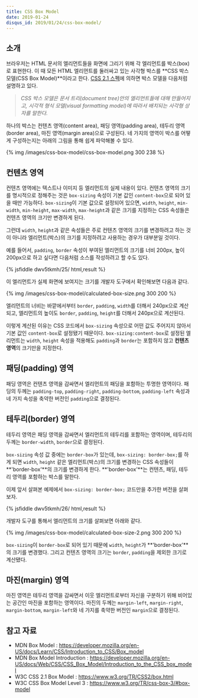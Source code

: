 ```yaml
---
title: CSS Box Model
date: 2019-01-24
disqus_id: 2019/01/24/css-box-model/
---
```


## 소개

브라우저는 HTML 문서의 엘리먼트들을 화면에 그리기 위해 각 엘리먼트를 박스(box)로 표현한다. 이 때 모든 HTML 엘리먼트를 둘러싸고 있는 사각형 박스를 **CSS 박스 모델(CSS Box Model)**이라고 한다. [CSS 2.1 스펙](https://www.w3.org/TR/CSS2/box.html)에 의하면 박스 모델을 다음처럼 설명하고 있다.

> *CSS 박스 모델은 문서 트리(document tree)안의 엘리먼트들에 대해 만들어지고, 시각적 형식 모델(visual formatting model)에 따라서 배치되는 사각형 상자를 말한다.* 

하나의 박스는 컨텐츠 영역(content area), 패딩 영역(padding area), 테두리 영역(border area), 마진 영역(margin area)으로 구성된다. 네 가지의 영역이 박스를 어떻게 구성하는지는 아래의 그림을 통해 쉽게 파악해볼 수 있다.

{% img /images/css-box-model/css-box-model.png 300 238 %}

## 컨텐츠 영역

컨텐츠 영역에는 텍스트나 이미지 등 엘리먼트의 실제 내용이 있다. 컨텐츠 영역의 크기를 명시적으로 정해주는 것은 `box-sizing` 속성이 기본 값인 `content-box`으로 되어 있을 때만 가능하다. `box-sizing`이 기본 값으로 설정되어 있으면, `width`, `height`, `min-width`, `min-height`, `max-width`, `max-height`과 같은 크기를 지정하는 CSS 속성들은 컨텐츠 영역의 크기만 변경하게 된다.

그런데 `width`, `height`과 같은 속성들은 주로 컨텐츠 영역의 크기를 변경하려고 하는 것이 아니라 엘리먼트(박스)의 크기를 지정하려고 사용하는 경우가 대부분일 것이다.

예를 들어서, `padding`, `border` 속성이 부여된 엘리먼트의 크기를 너비 200px, 높이 200px으로 하고 싶다면 다음처럼 소스를 작성하려고 할 수도 있다.

{% jsfiddle dwv5tkmh/25/ html,result %}

이 엘리먼트가 실제 화면에 보여지는 크기를 개발자 도구에서 확인해보면 다음과 같다. 

{% img /images/css-box-model/calculated-box-size.png 300 200 %}

엘리먼트의 너비는 바깥에서부터 `border`, `padding`, `width`를 더해서 240px으로 계산되고, 엘리먼트의 높이도 `border`, `padding`, `height`를 더해서 240px으로 계산된다.

이렇게 계산된 이유는 CSS 코드에서 `box-sizing` 속성으로 어떤 값도 주어지지 않아서 기본 값인 `content-box`로 설정됐기 때문이다. `box-sizing:content-box`로 설정된 엘리먼트는 `width`, `height` 속성을 적용해도 `padding`과 `border`는 포함하지 않고 **컨텐츠 영역**의 크기만을 지정한다.

## 패딩(padding) 영역

패딩 영역은 컨텐츠 영역을 감싸면서 엘리먼트의 패딩을 포함하는 투명한 영역이다. 패딩의 두께는 `padding-top`, `padding-right`, `padding-bottom`, `padding-left` 속성과 네 가지 속성을 축약한 버전인 `padding`으로 결정된다.

## 테두리(border) 영역

테두리 영역은 패딩 영역을 감싸면서 엘리먼트의 테두리를 포함하는 영역이며, 테두리의 두께는 `border-width`, `border`으로 결정된다. 

`box-sizing` 속성 값 중에는 `border-box`가 있는데, `box-sizing: border-box;`를 하게 되면 `width`, `height` 같은 엘리먼트(박스)의 크기를 변경하는 CSS 속성들이 **'border-box'**의 크기를 변경하게 한다. **'border-box'**는 컨텐츠, 패딩, 테두리 영역를 포함하는 박스를 말한다.

이제 앞서 살펴본 예제에서 `box-sizing: border-box;` 코드만을 추가한 버전을 살펴보자.

{% jsfiddle dwv5tkmh/26/ html,result %}

개발자 도구를 통해서 엘리먼트의 크기를 살펴보면 아래와 같다.

{% img /images/css-box-model/calculated-box-size-2.png 300 200 %}

`box-sizing`이 `border-box`로 되어 있기 때문에 `width`, `height`가 **'border-box'**의 크기를 변경했다. 그리고 컨텐츠 영역의 크기는 `border`, `padding`을 제외한 크기로 계산됐다.

## 마진(margin) 영역

마진 영역은 테두리 영역을 감싸면서 이웃 엘리먼트로부터 자신을 구분하기 위해 비어있는 공간인 마진을 포함하는 영역이다. 마진의 두께는 `margin-left`, `margin-right`, `margin-bottom`, `margin-left`와 네 가지를 축약한 버전인 `margin`으로 결정된다.

## 참고 자료

- MDN Box Model : https://developer.mozilla.org/en-US/docs/Learn/CSS/Introduction_to_CSS/Box_model
- MDN Box Model Introduction : https://developer.mozilla.org/en-US/docs/Web/CSS/CSS_Box_Model/Introduction_to_the_CSS_box_model
- W3C CSS 2.1 Box Model : https://www.w3.org/TR/CSS2/box.html
- W3C CSS Box Model Level 3 : https://www.w3.org/TR/css-box-3/#box-model

